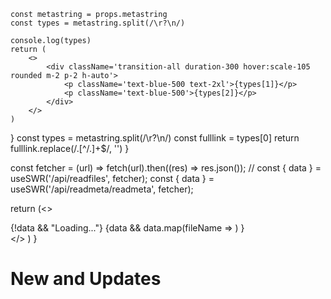 


    const metastring = props.metastring
    const types = metastring.split(/\r?\n/)

    console.log(types)
    return (
        <>
            <div className='transition-all duration-300 hover:scale-105 rounded m-2 p-2 h-auto'>
                <p className='text-blue-500 text-2xl'>{types[1]}</p>
                <p className='text-blue-500'>{types[2]}</p>
            </div>
        </>
    )
}
    const types = metastring.split(/\r?\n/)
    const fulllink = types[0]
    return fulllink.replace(/\.[^/.]+$/, '')
}


  const fetcher = (url) => fetch(url).then((res) => res.json());
//   const { data } = useSWR('/api/readfiles', fetcher);
  const { data } = useSWR('/api/readmeta/readmeta', fetcher);


  return (<>
    <div>
        {!data && "Loading..."}
        {data && data.map(fileName => <a href={getlink(fileName)}><Card metastring={fileName} /></a>)
        }
    </div>
    </>
  )
}

# New and Updates

<ListofFiles />